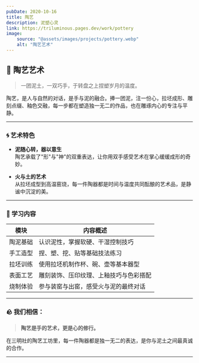```yaml
---
pubDate: 2020-10-16
title: 陶艺
description: 泥塑心灵
link: https://triluminous.pages.dev/work/pottery
image:
    source: "@assets/images/projects/pottery.webp"
    alt: "陶艺艺术"
---
```


## 🏺 陶艺艺术

> 一团泥土，一双巧手，于转盘之上捏塑岁月的温度。

陶艺，是人与自然的对话，是手与泥的融合。捧一团泥，注一份心，拉坯成形、雕刻点缀、釉色交融，每一步都在塑造独一无二的作品，也在雕琢内心的专注与平静。

---

### 🌀 艺术特色

- **泥随心转，器以意生**  
  陶艺承载了"形"与"神"的双重表达，让你用双手感受艺术在掌心缓缓成形的奇妙。

- **火与土的艺术**  
  从拉坯成型到高温窑烧，每一件陶器都是时间与温度共同酝酿的艺术品，是静谧中沉淀的美。

---

### 🧶 学习内容

| 模块 | 内容概述 |
|------|----------|
| 陶泥基础 | 认识泥性，掌握软硬、干湿控制技巧 |
| 手工造型 | 捏、塑、挖、贴等基础技法练习 |
| 拉坯训练 | 使用拉坯机制作杯、碗、壶等基本器型 |
| 表面工艺 | 雕刻装饰、压印纹理、上釉技巧与色彩搭配 |
| 烧制体验 | 参与装窑与出窑，感受火与泥的最终对话 |

---

### 🪨 我们相信：

> **陶艺是手的艺术，更是心的修行。**

在三明社的陶艺工坊里，每一件陶器都是独一无二的表达，是你与泥土之间最真诚的合作。

---

